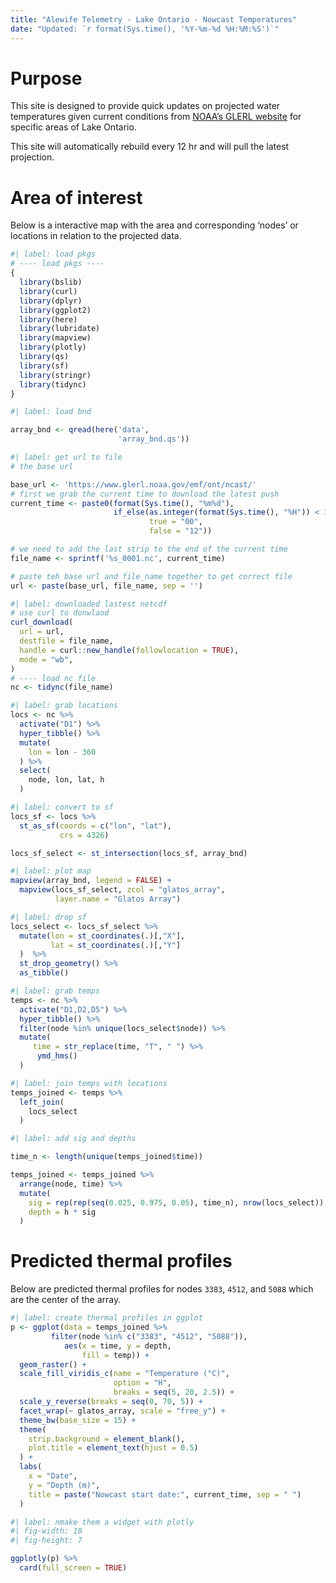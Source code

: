 ```yaml
---
title: "Alewife Telemetry - Lake Ontario - Nowcast Temperatures"
date: "Updated: `r format(Sys.time(), '%Y-%m-%d %H:%M:%S')`"
---
```

# Purpose
This site is designed to provide quick updates on projected water temperatures given current conditions
from [NOAA's GLERL website](https://www.glerl.noaa.gov/res/glcfs/ncast.php?lake=ont) for specific areas of Lake Ontario. 

This site will automatically rebuild every 12 hr and will pull the 
latest projection. 

# Area of interest 
Below is a interactive map with the area and corresponding 'nodes' or locations 
in relation to the projected data. 

```r
#| label: load pkgs
# ---- load pkgs ----
{
  library(bslib)
  library(curl)
  library(dplyr)
  library(ggplot2)
  library(here)
  library(lubridate)
  library(mapview)
  library(plotly)
  library(qs)
  library(sf)
  library(stringr)
  library(tidync)
}
```


```r
#| label: load bnd 

array_bnd <- qread(here('data',
                        'array_bnd.qs'))
```


```r
#| label: get url to file 
# the base url 

base_url <- 'https://www.glerl.noaa.gov/emf/ont/ncast/'
# first we grab the current time to download the latest push 
current_time <- paste0(format(Sys.time(), "%m%d"),
                       if_else(as.integer(format(Sys.time(), "%H")) < 12,
                               true = "00", 
                               false = "12"))

# we need to add the last strip to the end of the current time 
file_name <- sprintf('%s_0001.nc', current_time)

# paste teh base url and file_name together to get correct file 
url <- paste(base_url, file_name, sep = '')
```

```r
#| label: downloaded lastest netcdf 
# use curl to donwlaod 
curl_download(
  url = url,
  destfile = file_name,
  handle = curl::new_handle(followlocation = TRUE),
  mode = "wb", 
)
# ---- load nc file 
nc <- tidync(file_name)
```

```r
#| label: grab locations 
locs <- nc %>%
  activate("D1") %>%
  hyper_tibble() %>% 
  mutate(
    lon = lon - 360
  ) %>%
  select(
    node, lon, lat, h
  )
```

```r
#| label: convert to sf 
locs_sf <- locs %>%
  st_as_sf(coords = c("lon", "lat"),
           crs = 4326)

locs_sf_select <- st_intersection(locs_sf, array_bnd)
```

```r
#| label: plot map  
mapview(array_bnd, legend = FALSE) + 
  mapview(locs_sf_select, zcol = "glatos_array", 
          layer.name = "Glatos Array") 
```

```r
#| label: drop sf 
locs_select <- locs_sf_select %>% 
  mutate(lon = st_coordinates(.)[,"X"],
         lat = st_coordinates(.)[,"Y"]
  )  %>%
  st_drop_geometry() %>%
  as_tibble()
```


```r
#| label: grab temps
temps <- nc %>%
  activate("D1,D2,D5") %>%
  hyper_tibble() %>% 
  filter(node %in% unique(locs_select$node)) %>% 
  mutate(
     time = str_replace(time, "T", " ") %>%
      ymd_hms()
  )
```


```r
#| label: join temps with locations 
temps_joined <- temps %>%
  left_join(
    locs_select
  )
```

```r
#| label: add sig and depths 

time_n <- length(unique(temps_joined$time))

temps_joined <- temps_joined %>% 
  arrange(node, time) %>% 
  mutate(
    sig = rep(rep(seq(0.025, 0.975, 0.05), time_n), nrow(locs_select)), 
    depth = h * sig
  )
```

# Predicted thermal profiles

Below are predicted thermal profiles for nodes `3383`, `4512`, and `5088` which are the center of the array.

```r
#| label: create thermal profiles in ggplot 
p <- ggplot(data = temps_joined %>% 
         filter(node %in% c("3383", "4512", "5088")),
            aes(x = time, y = depth,
                fill = temp)) +
  geom_raster() +
  scale_fill_viridis_c(name = "Temperature (°C)",
                       option = "H", 
                       breaks = seq(5, 20, 2.5)) +
  scale_y_reverse(breaks = seq(0, 70, 5)) +
  facet_wrap(~ glatos_array, scale = "free_y") +
  theme_bw(base_size = 15) +
  theme(
    strip.background = element_blank(), 
    plot.title = element_text(hjust = 0.5)
  ) +
  labs(
    x = "Date",
    y = "Depth (m)", 
    title = paste("Nowcast start date:", current_time, sep = " ")
  )
```

```r
#| label: nmake them a widget with plotly
#| fig-width: 10
#| fig-height: 7

ggplotly(p) %>% 
  card(full_screen = TRUE)
```

